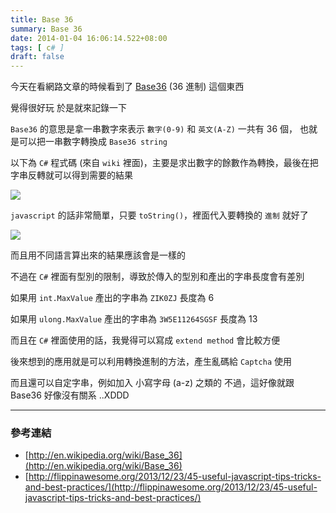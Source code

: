 ```yaml
---
title: Base 36
summary: Base 36
date: 2014-01-04 16:06:14.522+08:00
tags: [ c# ]
draft: false
---
```


今天在看網路文章的時候看到了 [Base36](http://en.wikipedia.org/wiki/Base_36) (36 進制) 這個東西

覺得很好玩 於是就來記錄一下

`Base36` 的意思是拿一串數字來表示 `數字(0-9)` 和 `英文(A-Z)` 一共有 36 個，
也就是可以把一串數字轉換成 `Base36 string`

以下為 `C#` 程式碼 (來自 `wiki` 裡面)，主要是求出數字的餘數作為轉換，最後在把字串反轉就可以得到需要的結果

![](/static/images/2014/base36/01.webp)

`javascript` 的話非常簡單，只要 `toString()`，裡面代入要轉換的 `進制` 就好了

![](/static/images/2014/base36/02.webp)

而且用不同語言算出來的結果應該會是一樣的

不過在 `C#` 裡面有型別的限制，導致於傳入的型別和產出的字串長度會有差別

如果用 `int.MaxValue` 產出的字串為 `ZIK0ZJ` 長度為 6

如果用 `ulong.MaxValue` 產出的字串為 `3W5E11264SGSF` 長度為 13

而且在 `C#` 裡面使用的話，我覺得可以寫成 `extend method` 會比較方便

後來想到的應用就是可以利用轉換進制的方法，產生亂碼給 `Captcha` 使用

而且還可以自定字串，例如加入 小寫字母 (a-z) 之類的
不過，這好像就跟 Base36 好像沒有關系 ..XDDD

---

### 參考連結

- [http://en.wikipedia.org/wiki/Base_36](http://en.wikipedia.org/wiki/Base_36)
- [http://flippinawesome.org/2013/12/23/45-useful-javascript-tips-tricks-and-best-practices/](http://flippinawesome.org/2013/12/23/45-useful-javascript-tips-tricks-and-best-practices/)